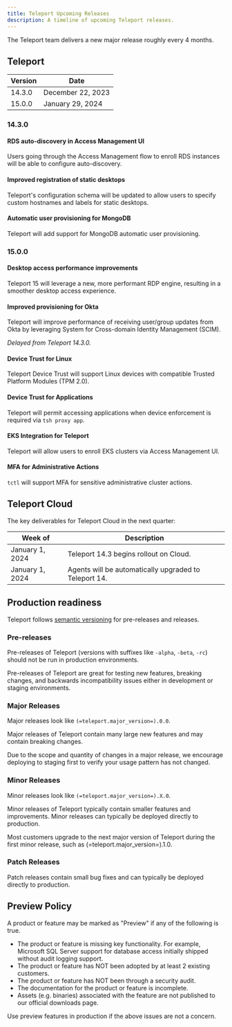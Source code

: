 ```yaml
---
title: Teleport Upcoming Releases
description: A timeline of upcoming Teleport releases.
---
```


The Teleport team delivers a new major release roughly every 4 months.

## Teleport

| Version | Date              |
|---------|-------------------|
| 14.3.0  | December 22, 2023 |
| 15.0.0  | January 29, 2024  |

### 14.3.0

#### RDS auto-discovery in Access Management UI

Users going through the Access Management flow to enroll RDS instances will be able
to configure auto-discovery.

#### Improved registration of static desktops

Teleport's configuration schema will be updated to allow users to specify custom
hostnames and labels for static desktops.

#### Automatic user provisioning for MongoDB

Teleport will add support for MongoDB automatic user provisioning.

### 15.0.0

#### Desktop access performance improvements

Teleport 15 will leverage a new, more performant RDP engine, resulting in a
smoother desktop access experience.

#### Improved provisioning for Okta

Teleport will improve performance of receiving user/group updates from Okta by leveraging
System for Cross-domain Identity Management (SCIM).

*Delayed from Teleport 14.3.0.*

#### Device Trust for Linux

Teleport Device Trust will support Linux devices with compatible Trusted
Platform Modules (TPM 2.0).

#### Device Trust for Applications

Teleport will permit accessing applications when device enforcement is required
via `tsh proxy app`.

#### EKS Integration for Teleport

Teleport will allow users to enroll EKS clusters via Access Management UI.

#### MFA for Administrative Actions

`tctl` will support MFA for sensitive administrative cluster actions.

## Teleport Cloud

The key deliverables for Teleport Cloud in the next quarter:

| Week of           | Description                                                       |
|-------------------|-------------------------------------------------------------------|
| January 1, 2024   | Teleport 14.3 begins rollout on Cloud.                            |
| January 1, 2024   | Agents will be automatically upgraded to Teleport 14.             |

## Production readiness

Teleport follows [semantic versioning](https://semver.org) for pre-releases and
releases.

### Pre-releases

Pre-releases of Teleport (versions with suffixes like `-alpha`, `-beta`, `-rc`)
should not be run in production environments.

Pre-releases of Teleport are great for testing new features, breaking changes,
and backwards incompatibility issues either in development or staging
environments.

### Major Releases

Major releases look like `(=teleport.major_version=).0.0`.

Major releases of Teleport contain many large new features and may contain
breaking changes.

Due to the scope and quantity of changes in a major release, we encourage
deploying to staging first to verify your usage pattern has not changed.

### Minor Releases

Minor releases look like `(=teleport.major_version=).X.0`.

Minor releases of Teleport typically contain smaller features and improvements.
Minor releases can typically be deployed directly to production.

Most customers upgrade to the next major version of Teleport during the first
minor release, such as (=teleport.major_version=).1.0.

### Patch Releases

Patch releases contain small bug fixes and can typically be deployed directly
to production.

## Preview Policy

A product or feature may be marked as "Preview" if any of the following is
true.

- The product or feature is missing key functionality. For example, Microsoft
  SQL Server support for database access initially shipped without audit
  logging support.
- The product or feature has NOT been adopted by at least 2 existing customers.
- The product or feature has NOT been through a security audit.
- The documentation for the product or feature is incomplete.
- Assets (e.g. binaries) associated with the feature are not published to our
  official downloads page.

Use preview features in production if the above issues are not a concern.
